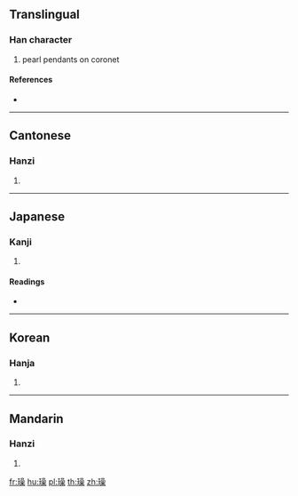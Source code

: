 ==Translingual==

===Han character===
{{Han char|rn=96|rad=玉|as=13|sn=17|four=16194|canj=MGRRD}}

# pearl pendants on coronet

====References====
* {{Han ref|kx=0743.030|dkj=21273|dj=1152.030|hdz=21140.040|uh=74AA|ud=29866|bh=ED6A|bd=60778}}

----

==Cantonese==

===Hanzi===
{{yue-hanzi|jyut=zou2|y=jou2}}

# {{defn|lang=yue|sort=玉13}}

----

==Japanese==

===Kanji===
{{ja-kanji|grade=|rs=玉13}}

# {{defn|lang=ja|sort=玉13}}

====Readings====
* {{ja-readings|on=[[そう]] (sō)|kun=[[かざり]] (kazari)|nanori=}}

----

==Korean==

===Hanja===
{{ko-hanja|hangeul=조|eumhun=|rv=jo|mr=cho|y=co}}

# {{defn|lang=ko|sort=玉13}}

----

==Mandarin==

===Hanzi===
{{cmn-hanzi|pin=[[zǎo]] ([[zao3]])|wg=tsao<sup>3</sup>}}

# {{defn|lang=cmn|sort=玉13}}

[[fr:璪]]
[[hu:璪]]
[[pl:璪]]
[[th:璪]]
[[zh:璪]]